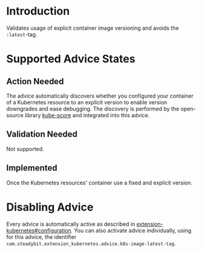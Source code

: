 # Introduction
Validates usage of explicit container image versioning and avoids the `:latest`-tag.

# Supported Advice States
## Action Needed
The advice automatically discovers whether you configured your container of a Kubernetes resource to an explicit version to enable version downgrades and ease debugging. The discovery is performed by the open-source library [kube-score](https://github.com/zegl/kube-score) and integrated into this advice.


## Validation Needed
Not supported.

## Implemented
Once the Kubernetes resources' container use a fixed and explicit version.

# Disabling Advice
Every advice is automatically active as described in [extension-kubernetes#configuration](https://github.com/steadybit/extension-kubernetes/?tab=readme-ov-file#configuration).
You can also activate advice individually, using for this advice, the identifier `com.steadybit.extension_kubernetes.advice.k8s-image-latest-tag`.
